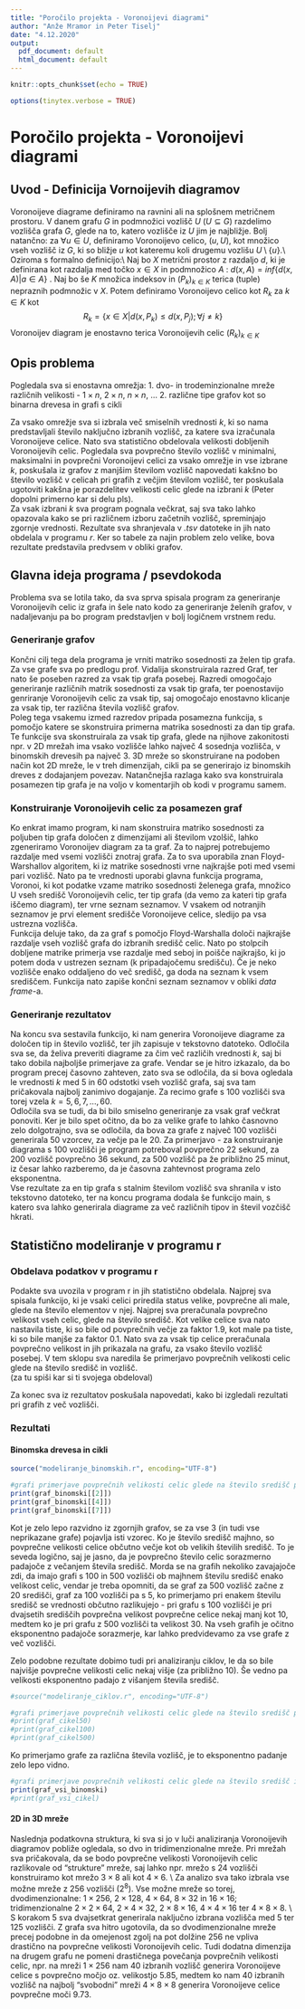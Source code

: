 ```yaml
---
title: "Poročilo projekta - Voronoijevi diagrami"
author: "Anže Mramor in Peter Tiselj"
date: "4.12.2020"
output:
  pdf_document: default
  html_document: default
---
```


```r
knitr::opts_chunk$set(echo = TRUE)
```


```r
options(tinytex.verbose = TRUE)
```

# Poročilo projekta - Voronoijevi diagrami

## Uvod - Definicija Vornoijevih diagramov

Voronoijeve diagrame definiramo na ravnini ali na splošnem metričnem prostoru. V danem grafu $G$ in podmnožici vozlišč $U$ ($U \subseteq G$) razdelimo vozlišča grafa $G$, glede na to, katero vozlišče iz $U$ jim je najbližje. Bolj natančno: za $\forall u \in U$, definiramo Voronoijevo celico, $(u, U)$, kot množico vseh vozlišč iz $G$, ki so bližje $u$ kot kateremu koli drugemu vozlišu $U \setminus \{u\}$.\\
Oziroma s formalno definicijo:\\
Naj bo $X$ metrični prostor z razdaljo $d$, ki je definirana kot razdalja med točko $x \in X$ in podmnožico $A$ : $d(x, A) = inf \{d(x, A) | a \in A \}$ . Naj bo še $K$ množica indeksov in $(P_k)_{k \in K}$ terica (tuple) nepraznih podmnožic v $X$. Potem definiramo Voronoijevo celico kot $R_k$ za $k \in K$ kot
$$ R_k = \{ x \in X | d(x,P_{k}) \leq d(x,P_{j}) ; \forall j \neq k \} $$
Voronoijev diagram je enostavno terica Voronoijevih celic $(R_k)_{k \in K}$

## Opis problema

Pogledala sva si enostavna omrežja:
1. dvo- in trodeminzionalne mreže različnih velikosti - $1 \times n$, $2 \times n$, $n \times n$, $\dots$
2. različne tipe grafov kot so binarna drevesa in grafi s cikli

Za vsako omrežje sva si izbrala več smiselnih vrednosti $k$, ki so nama predstavljali število naključno izbranih vozlišč, za katere sva izračunala Voronoijeve celice. Nato sva statistično obdelovala velikosti dobljenih Voronoijevih celic. Pogledala sva povprečno število vozlišč v minimalni, maksimalni in povprečni Voronoijevi celici za vsako omrežje in vse izbrane $k$, poskušala iz grafov z manjšim številom vozlišč napovedati kakšno bo število vozlišč v celicah pri grafih z večjim številom vozlišč, ter poskušala ugotoviti kakšna je porazdelitev velikosti celic glede na izbrani $k$ (Peter dopolni primerno kar si delu pls).  
Za vsak izbrani $k$ sva program pognala večkrat, saj sva tako lahko opazovala kako se pri različnem izboru začetnih vozlišč, spreminjajo zgornje vrednosti. Rezultate sva shranjevala v *.tsv* datoteke in jih nato obdelala v programu *r*. Ker so tabele za najin problem zelo velike, bova rezultate predstavila predvsem v obliki grafov.

## Glavna ideja programa / psevdokoda

Problema sva se lotila tako, da sva sprva spisala program za generiranje Voronoijevih celic iz grafa in šele nato kodo za generiranje želenih grafov, v nadaljevanju pa bo program predstavljen v bolj logičnem vrstnem redu.

### Generiranje grafov

Končni cilj tega dela programa je vrniti matriko sosednosti za želen tip grafa. Za vse grafe sva po predlogu prof. Vidalija skonstruirala razred Graf, ter nato še poseben razred za vsak tip grafa posebej. Razredi omogočajo generiranje različnih matrik sosednosti za vsak tip grafa, ter poenostavijo genriranje Voronoijevih celic za vsak tip, saj omogočajo enostavno klicanje za vsak tip, ter različna števila vozlišč grafov.  
Poleg tega vsakemu izmed razredov pripada posamezna funkcija, s pomočjo katere se skonstruira primerna matrika sosednosti za dan tip grafa. Te funkcije sva skonstruirala za vsak tip grafa, glede na njihove zakonitosti npr. v 2D mrežah ima vsako vozlišče lahko največ 4 sosednja vozlišča, v binomskih drevesih pa največ 3. 3D mreže so skonstruirane na podoben način kot 2D mreže, le v treh dimenzijah, cikli pa se generirajo iz binomskih dreves z dodajanjem povezav. Natančnejša razlaga kako sva konstruirala posamezen tip grafa je na voljo v komentarjih ob kodi v programu samem.

### Konstruiranje Voronoijevih celic za posamezen graf

Ko enkrat imamo program, ki nam skonstruira matriko sosednosti za poljuben tip grafa določen z dimenzijami ali številom vzolšič, lahko zgeneriramo Voronoijev diagram za ta graf. Za to najprej potrebujemo razdalje med vsemi vozlišči znotraj grafa. Za to sva uporabila znan Floyd-Warshallov algoritem, ki iz matrike sosednosti vrne najkrajše poti med vsemi pari vozlišč. Nato pa te vrednosti uporabi glavna funkcija programa, Voronoi, ki kot podatke vzame matriko sosednosti želenega grafa, množico U vseh središč Voronoijevih celic, ter tip grafa (da vemo za kateri tip grafa iščemo diagram), ter vrne seznam seznamov. V vsakem od notranjih seznamov je prvi element središče Voronoijeve celice, sledijo pa vsa ustrezna vozlišča.  
Funkcija deluje tako, da za graf s pomočjo Floyd-Warshalla določi najkrajše razdalje vseh vozlišč grafa do izbranih središč celic. Nato po stolpcih dobljene matrike primerja vse razdalje med seboj in poišče najkrajšo, ki jo potem doda v ustrezen seznam (k pripadajočemu središču). Če je neko vozlišče enako oddaljeno do več središč, ga doda na seznam k vsem središčem. Funkcija nato zapiše končni seznam seznamov v obliki *data frame*-a.

### Generiranje rezultatov

Na koncu sva sestavila funkcijo, ki nam generira Voronoijeve diagrame za določen tip in število vozlišč, ter jih zapisuje v tekstovno datoteko. Odločila sva se, da želiva preveriti diagrame za čim več različih vrednosti $k$, saj bi tako dobila najboljše primerjave za grafe. Vendar se je hitro izkazalo, da bo program precej časovno zahteven, zato sva se odločila, da si bova ogledala le vrednosti $k$ med 5 in 60 odstotki vseh vozlišč grafa, saj sva tam pričakovala najbolj zanimivo dogajanje. Za recimo grafe s 100 vozlišči sva torej vzela $k=5, 6, 7, ..., 60$.  
Odločila sva se tudi, da bi bilo smiselno generiranje za vsak graf večkrat ponoviti. Ker je bilo spet očitno, da bo za velike grafe to lahko časnovno zelo dolgotrajno, sva se odločila, da bova za grafe z največ 100 vozlišči generirala 50 vzorcev, za večje pa le 20. Za primerjavo - za konstruiranje diagrama s 100 vozlišči je program potreboval povprečno 22 sekund, za 200 vozlišč povprečno 36 sekund, za 500 vozlišč pa že približno 25 minut, iz česar lahko razberemo, da je časovna zahtevnost programa zelo eksponentna.  
Vse rezultate za en tip grafa s stalnim številom vozlišč sva shranila v isto tekstovno datoteko, ter na koncu programa dodala še funkcijo main, s katero sva lahko generirala diagrame za več različnih tipov in števil vozčišč hkrati.

## Statistično modeliranje v programu r

### Obdelava podatkov v programu r

Podakte sva uvozila v program r in jih statistično obdelala. Najprej sva spisala funkcijo, ki je vsaki celici priredila status velike, povprečne ali male, glede na število elementov v njej. Najprej sva preračunala povprečno velikost vseh celic, glede na število središč. Kot velike celice sva nato nastavila tiste, ki so bile od povprečnih večje za faktor 1.9, kot male pa tiste, ki so bile manjše za faktor 0.1. Nato sva za vsak tip celice preračunala povprečno velikost in jih prikazala na grafu, za vsako število vozlišč posebej. V tem sklopu sva naredila še primerjavo povprečnih velikosti celic glede na število središč in vozlišč.  
(za tu spiši kar si ti svojega obdeloval)

Za konec sva iz rezultatov poskušala napovedati, kako bi izgledali rezultati pri grafih z več vozlišči.

### Rezultati

#### Binomska drevesa in cikli

```r
source("modeliranje_binomskih.r", encoding="UTF-8")
```

```r
#grafi primerjave povprečnih velikosti celic glede na število središč po vozliščih
print(graf_binomski[[2]])
print(graf_binomski[[4]])
print(graf_binomski[[7]])
```

Kot je zelo lepo razvidno iz zgornjih grafov, se za vse 3 (in tudi vse neprikazane grafe) pojavlja isti vzorec. Ko je število središč majhno, so povprečne velikosti celice občutno večje kot ob velikih številih središč. To je seveda logično, saj je jasno, da je povprečno število celic sorazmerno padajoče z večanjem števila središč. Morda se na grafih nekoliko zavajajoče zdi, da imajo grafi s 100 in 500 vozlišči ob majhnem številu središč enako velikost celic, vendar je treba opomniti, da se graf za 500 vozlišč začne z 20 središči, graf za 100 vozlišči pa s 5, ko primerjamo pri enakem številu središč se vrednosti občutno razlikujejo - pri grafu s 100 vozlišči je pri dvajsetih središčih povprečna velikost povprečne celice nekaj manj kot 10, medtem ko je pri grafu z 500 vozlišči ta velikost 30. Na vseh grafih je očitno eksponentno padajoče sorazmerje, kar lahko predvidevamo za vse grafe z več vozlišči.

Zelo podobne rezultate dobimo tudi pri analiziranju ciklov, le da so bile najvišje povprečne velikosti celic nekaj višje (za približno 10). Še vedno pa velikosti eksponentno padajo z višanjem števila središč.  

```r
#source("modeliranje_ciklov.r", encoding="UTF-8")
```

```r
#grafi primerjave povprečnih velikosti celic glede na število središč po vozliščih
#print(graf_cikel50)
#print(graf_cikel100)
#print(graf_cikel500)
```


Ko primerjamo grafe za različna števila vozlišč, je to eksponentno padanje zelo lepo vidno.

```r
#grafi primerjave povprečnih velikosti celic glede na število središč in vseh vozlišč
print(graf_vsi_binomski)
#print(graf_vsi_cikel)
```

#### 2D in 3D mreže

Naslednja podatkovna struktura, ki sva si jo v luči analiziranja Voronoijevih diagramov pobliže ogledala, so dvo in tridimenzionalne mreže. Pri mrežah sva pričakovala, da se bodo povprečne velikosti Voronoijevih celic razlikovale od "strukture" mreže, saj lahko npr. mrežo s $24$ vozlišči konstruiramo kot mrežo $3 \times 8$ ali kot $4 \times 6$. \\
Za analizo sva tako izbrala vse možne mreže z $256$ vozlišči ($2^8$). Vse možne mreže so torej, dvodimenzionalne: $1 \times 256$, $2 \times 128$, $4 \times 64$, $8 \times 32$ in $16 \times 16$; tridimenzionalne $2 \times 2 \times 64$, $2 \times 4 \times 32$, $2 \times 8 \times 16$, $4 \times 4 \times 16$ ter $4 \times 8 \times 8$. \\
S korakom $5$ sva dvajsetkrat generirala naključno izbrana vozlišča med $5$ ter $125$ vozlišči. Z grafa sva hitro ugotovila, da so dvodimenzionalne mreže precej podobne in da omejenost zgolj na pot dolžine $256$ ne vpliva drastično na povprečne velikosti Voronoijevih celic. Tudi dodatna dimenzija na drugem grafu ne pomeni drastičnega povečanja povprečnih velikosti celic, npr. na mreži $1 \times 256$ nam $40$ izbranih vozlišč generira Voronoijeve celice s povprečno močjo oz. velikostjo $5.85$, medtem ko nam $40$ izbranih vozlišč na najbolj "svobodni" mreži $4 \times 8 \times 8$ generira Voronoijeve celice povprečne moči $9.73$.